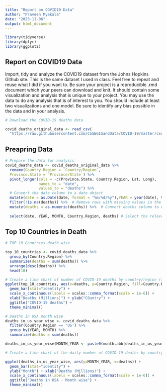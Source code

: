 ```yaml
---
title: "Report on COVID19 Data"
author: "Praveen Myakala"
date: "2023-11-06"
output: html_document
---
```


```r
library(tidyverse)
library(dplyr)
library(ggplot2)
```

## Report on COVID19 Data

Import, tidy and analyze the COVID19 dataset from the Johns Hopkins Github site. This is the same dataset I used in class. Feel free to repeat and reuse what I did if you want to. Be sure your project is a reproducible .rmd document which your peers can download and knit. It should contain some visualization and  analysis that is unique to your project. You may use the data to do any analysis that is of interest to you. You should include at least two visualizations and one model.  Be sure to identify any bias possible in the data and in your analysis.


```r
# Download the COVID-19 deaths data

covid_deaths_original_data <- read_csv(
  "https://raw.githubusercontent.com/CSSEGISandData/COVID-19/master/csse_covid_19_data/csse_covid_19_time_series/time_series_covid19_deaths_global.csv", show_col_types = FALSE)
```

## Preapring Data

```r

# Prepare the data for analysis
covid_deaths_data <- covid_deaths_original_data %>%
  rename(Country.Region = `Country/Region`,
  Province.State = `Province/State`) %>%
  pivot_longer(cols = -c(Province.State, Country.Region, Lat, Long),
               names_to = "date",
               values_to = "deaths") %>%
  # Convert the date column to a date object
  mutate(date = as.Date(date, format = "%m/%d/%y"),YEAR = year(date), MONTH = month(date)) %>% 
  filter(!is.na(deaths)) %>%  # Remove rows with missing values in the deaths column
  mutate(deaths = as.numeric(deaths)) %>%  # Convert deaths column to numeric
  
  select(date, YEAR, MONTH, Country.Region, deaths) # Select the relevant columns
```

## Top 10 Countries in Death
```r

# TOP 10 Countries death wise

top_10_countries <- covid_deaths_data %>%
  group_by(Country.Region) %>%
  summarize(deaths = sum(deaths)) %>%
  arrange(desc(deaths)) %>%
  head(10)

```


```r

# Create a line chart of number of COVID-19 deaths by country/region (top 10)
ggplot(top_10_countries, aes(x=deaths, y=Country.Region, fill=Country.Region)) +
  geom_bar(stat="identity") + 
  scale_x_continuous(labels = scales::comma_format(scale = 1e-6)) +
  xlab("Deaths (Millions)") + ylab("COuntry") +
  ggtitle("COVID-19 deaths") +
  theme_minimal()
```



```r
# Deaths in USA month wise
deaths_in_us_year_wise <- covid_deaths_data %>% 
  filter(Country.Region == 'US') %>%
  group_by(YEAR, MONTH) %>%  
  summarize(deaths = sum(deaths))

deaths_in_us_year_wise$MONTH_YEAR <- paste0(month.abb[deaths_in_us_year_wise$MONTH], " ", deaths_in_us_year_wise$YEAR)

# Create a line chart of the daily number of COVID-19 deaths by country/region

ggplot(deaths_in_us_year_wise, aes(y=MONTH_YEAR, x=deaths)) +
  geom_bar(stat="identity") + 
  ylab("Month") + xlab("Deaths (Millions)") +
  scale_x_continuous(labels = scales::comma_format(scale = 1e-6)) +
  ggtitle("Deaths in USA - Month wise") +
  theme_minimal()
```
